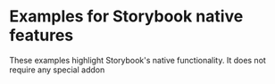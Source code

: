 
<Meta title="Core / Readme" />

# Examples for Storybook native features

These examples highlight Storybook's native functionality. It does not require any special addon
